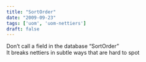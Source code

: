 ```yaml
---
title: "SortOrder"
date: "2009-09-23"
tags: ['uom', 'uom-nettiers']
draft: false
---
```


Don’t call a field in the database “SortOrder”  
It breaks nettiers in subtle ways that are hard to spot
